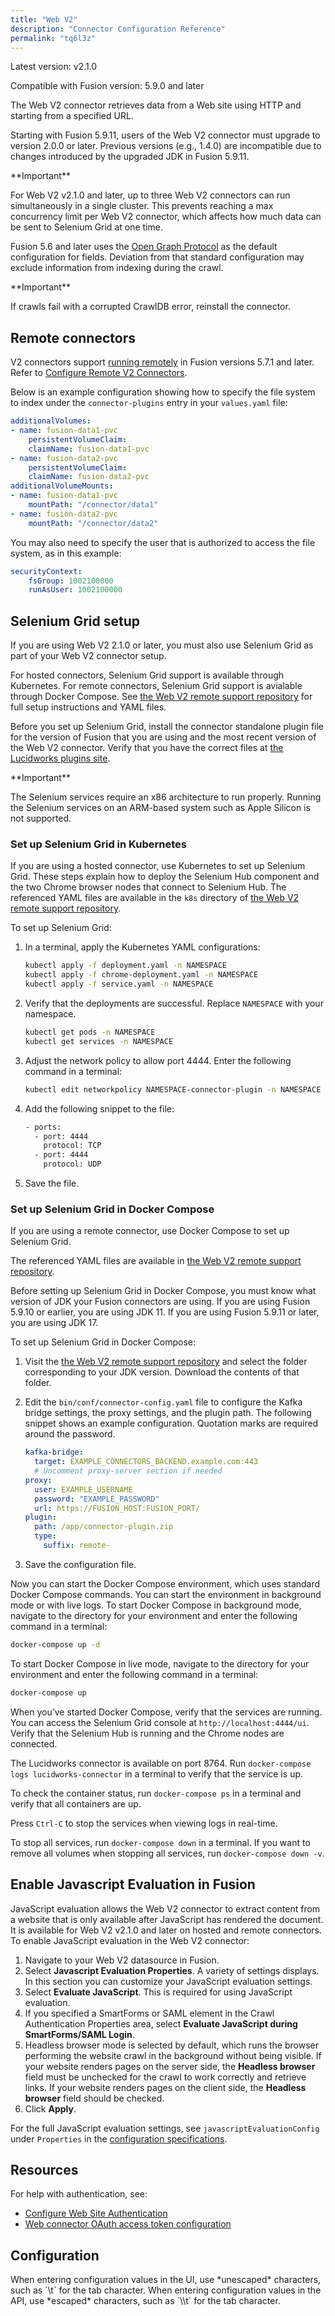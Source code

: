 ```yaml
---
title: "Web V2"
description: "Connector Configuration Reference"
permalink: "tq6l3z"
---
```


Latest version: v2.1.0

Compatible with Fusion version: 5.9.0 and later

The Web V2 connector retrieves data from a Web site using HTTP and starting from a specified URL.

Starting with Fusion 5.9.11, users of the Web V2 connector must upgrade to version 2.0.0 or later. Previous versions (e.g., 1.4.0) are incompatible due to changes introduced by the upgraded JDK in Fusion 5.9.11.

<Tip>
**Important**

For Web V2 v2.1.0 and later, up to three Web V2 connectors can run simultaneously in a single cluster. This prevents reaching a max concurrency limit per Web V2 connector, which affects how much data can be sent to Selenium Grid at one time.
</Tip>



Fusion 5.6 and later uses the [Open Graph Protocol](https://ogp.me/) as the default configuration for fields. Deviation from that standard configuration may exclude information from indexing during the crawl.

<Tip>
**Important**

If crawls fail with a corrupted CrawlDB error, reinstall the connector.

</Tip>



## Remote connectors

V2 connectors support [running remotely](/fusion-connectors/8xhsoc/remote-v-2-connectors) in Fusion versions 5.7.1 and later. Refer to [Configure Remote V2 Connectors](/how-to/ssl8ue/configure-remote-v-2-connectors).

Below is an example configuration showing how to specify the file system to index under the `connector-plugins` entry in your `values.yaml` file:

```yaml
additionalVolumes:
- name: fusion-data1-pvc
    persistentVolumeClaim:
    claimName: fusion-data1-pvc
- name: fusion-data2-pvc
    persistentVolumeClaim:
    claimName: fusion-data2-pvc
additionalVolumeMounts:
- name: fusion-data1-pvc
    mountPath: "/connector/data1"
- name: fusion-data2-pvc
    mountPath: "/connector/data2"

```

You may also need to specify the user that is authorized to access the file system, as in this example:

```yaml
securityContext:
    fsGroup: 1002100000
    runAsUser: 1002100000

```

## Selenium Grid setup

If you are using Web V2 2.1.0 or later, you must also use Selenium Grid as part of your Web V2 connector setup.

For hosted connectors, Selenium Grid support is available through Kubernetes. For remote connectors, Selenium Grid support is avialable through Docker Compose. See [the Web V2 remote support repository](https://github.com/lucidworks/web-v2-remote-support/) for full setup instructions and YAML files.

Before you set up Selenium Grid, install the connector standalone plugin file for the version of Fusion that you are using and the most recent version of the Web V2 connector. Verify that you have the correct files at [the Lucidworks plugins site](https://plugins.lucidworks.com/).

<Tip>
**Important**

The Selenium services require an x86 architecture to run properly. Running the Selenium services on an ARM-based system such as Apple Silicon is not supported.
</Tip>



### Set up Selenium Grid in Kubernetes

If you are using a hosted connector, use Kubernetes to set up Selenium Grid. These steps explain how to deploy the Selenium Hub component and the two Chrome browser nodes that connect to Selenium Hub. The referenced YAML files are available in the `k8s` directory of [the Web V2 remote support repository](https://github.com/lucidworks/web-v2-remote-support/).

To set up Selenium Grid:

1. In a terminal, apply the Kubernetes YAML configurations:

   ```bash
   kubectl apply -f deployment.yaml -n NAMESPACE
   kubectl apply -f chrome-deployment.yaml -n NAMESPACE
   kubectl apply -f service.yaml -n NAMESPACE
   
   ```
2. Verify that the deployments are successful. Replace `NAMESPACE` with your namespace.

   ```bash
   kubectl get pods -n NAMESPACE
   kubectl get services -n NAMESPACE
   
   ```
3. Adjust the network policy to allow port 4444. Enter the following command in a terminal:

   ```bash
   kubectl edit networkpolicy NAMESPACE-connector-plugin -n NAMESPACE
   
   ```
4. Add the following snippet to the file:

   ```bash
   - ports:
     - port: 4444
       protocol: TCP
     - port: 4444
       protocol: UDP
   
   ```
5. Save the file.

### Set up Selenium Grid in Docker Compose

If you are using a remote connector, use Docker Compose to set up Selenium Grid.

The referenced YAML files are available in [the Web V2 remote support repository](https://github.com/lucidworks/web-v2-remote-support/).

Before setting up Selenium Grid in Docker Compose, you must know what version of JDK your Fusion connectors are using. If you are using Fusion 5.9.10 or earlier, you are using JDK 11. If you are using Fusion 5.9.11 or later, you are using JDK 17.

To set up Selenium Grid in Docker Compose:

1. Visit the [the Web V2 remote support repository](https://github.com/lucidworks/web-v2-remote-support/) and select the folder corresponding to your JDK version. Download the contents of that folder.
2. Edit the `bin/conf/connector-config.yaml` file to configure the Kafka bridge settings, the proxy settings, and the plugin path. The following snippet shows an example configuration. Quotation marks are required around the password.

   ```.yaml
   kafka-bridge:
     target: EXAMPLE_CONNECTORS_BACKEND.example.com:443
     # Uncomment proxy-server section if needed
   proxy:
     user: EXAMPLE_USERNAME
     password: "EXAMPLE_PASSWORD"
     url: https://FUSION_HOST:FUSION_PORT/
   plugin:
     path: /app/connector-plugin.zip
     type:
       suffix: remote-
   
   ```
3. Save the configuration file.

Now you can start the Docker Compose environment, which uses standard Docker Compose commands. You can start the environment in background mode or with live logs. To start Docker Compose in background mode, navigate to the directory for your environment and enter the following command in a terminal:

```bash
docker-compose up -d

```

To start Docker Compose in live mode, navigate to the directory for your environment and enter the following command in a terminal:

```bash
docker-compose up

```

When you’ve started Docker Compose, verify that the services are running. You can access the Selenium Grid console at `http://localhost:4444/ui`. Verify that the Selenium Hub is running and the Chrome nodes are connected.

The Lucidworks connector is available on port 8764. Run `docker-compose logs lucidworks-connector` in a terminal to verify that the service is up.

To check the container status, run `docker-compose ps` in a terminal and verify that all containers are up.

Press `Ctrl-C` to stop the services when viewing logs in real-time.

To stop all services, run `docker-compose down` in a terminal. If you want to remove all volumes when stopping all services, run `docker-compose down -v`.

## Enable Javascript Evaluation in Fusion

JavaScript evaluation allows the Web V2 connector to extract content from a website that is only available after JavaScript has rendered the document. It is available for Web V2 v2.1.0 and later on hosted and remote connectors. To enable JavaScript evaluation in the Web V2 connector:

1. Navigate to your Web V2 datasource in Fusion.
2. Select **Javascript Evaluation Properties**. A variety of settings displays. In this section you can customize your JavaScript evaluation settings.
3. Select **Evaluate JavaScript**. This is required for using JavaScript evaluation.
4. If you specified a SmartForms or SAML element in the Crawl Authentication Properties area, select **Evaluate JavaScript during SmartForms/SAML Login**.
5. Headless browser mode is selected by default, which runs the browser performing the website crawl in the background without being visible. If your website renders pages on the server side, the **Headless browser** field must be unchecked for the crawl to work correctly and retrieve links. If your website renders pages on the client side, the **Headless browser** field should be checked.
6. Click **Apply**.

For the full JavaScript evaluation settings, see `javascriptEvaluationConfig` under `Properties` in the [configuration specifications](#configuration).

## Resources

For help with authentication, see:

* [Configure Web Site Authentication](/how-to/906/configure-web-site-authentication)
* [Web connector OAuth access token configuration](/how-to/21ugd3/web-connector-oauth-access-token-configuration)

## Configuration

<Tip>
When entering configuration values in the UI, use *unescaped* characters, such as `\t` for the tab character. When entering configuration values in the API, use *escaped* characters, such as `\\t` for the tab character.
</Tip>




<SchemaParamFields schema={schema}/>

